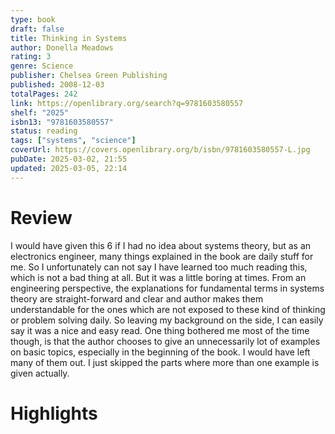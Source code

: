 ```yaml
---
type: book
draft: false
title: Thinking in Systems
author: Donella Meadows
rating: 3
genre: Science
publisher: Chelsea Green Publishing
published: 2008-12-03
totalPages: 242
link: https://openlibrary.org/search?q=9781603580557
shelf: "2025"
isbn13: "9781603580557"
status: reading
tags: ["systems", "science"]
coverUrl: https://covers.openlibrary.org/b/isbn/9781603580557-L.jpg
pubDate: 2025-03-02, 21:55
updated: 2025-03-05, 22:14
---
```


# Review

I would have given this 6 if I had no idea about systems theory, but as an electronics engineer, many things explained in the book are daily stuff for me. So I unfortunately can not say I have learned too much reading this, which is not a bad thing at all. But it was a little boring at times. From an engineering perspective, the explanations for fundamental terms in systems theory are straight-forward and clear and author makes them understandable for the ones which are not exposed to these kind of thinking or problem solving daily. So leaving my background on the side, I can easily say it was a nice and easy read. One thing bothered me most of the time though, is that the author chooses to give an unnecessarily lot of examples on basic topics, especially in the beginning of the book. I would have left many of them out. I just skipped the parts where more than one example is given actually.

# Highlights
